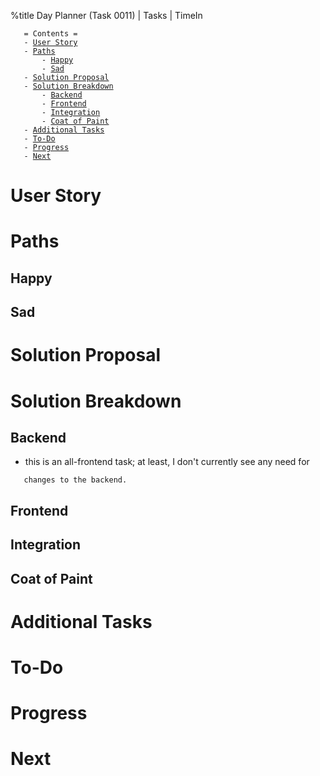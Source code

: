 %title Day Planner (Task 0011) | Tasks | TimeIn

    = Contents =
    - [[#User Story|User Story]]
    - [[#Paths|Paths]]
        - [[#Paths#Happy|Happy]]
        - [[#Paths#Sad|Sad]]
    - [[#Solution Proposal|Solution Proposal]]
    - [[#Solution Breakdown|Solution Breakdown]]
        - [[#Solution Breakdown#Backend|Backend]]
        - [[#Solution Breakdown#Frontend|Frontend]]
        - [[#Solution Breakdown#Integration|Integration]]
        - [[#Solution Breakdown#Coat of Paint|Coat of Paint]]
    - [[#Additional Tasks|Additional Tasks]]
    - [[#To-Do|To-Do]]
    - [[#Progress|Progress]]
    - [[#Next|Next]]

= User Story =
= Paths =
== Happy ==
== Sad ==
= Solution Proposal =
= Solution Breakdown =
== Backend ==
* this is an all-frontend task; at least, I don't currently see any need for
    changes to the backend.
== Frontend ==
== Integration ==
== Coat of Paint ==
= Additional Tasks =
= To-Do =
= Progress =
= Next =

